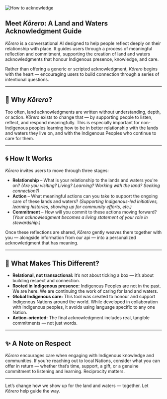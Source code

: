 <img src="https://d75cfcm8x0ifj.cloudfront.net/territory-how.webp" alt="How to acknowledge"  />

## Meet *Kōrero*: A Land and Waters Acknowledgment Guide

*Kōrero* is a conversational AI designed to help people reflect deeply on their relationship with place. It guides users through a process of meaningful reflection and commitment, supporting the creation of land and waters acknowledgments that honour Indigenous presence, knowledge, and care. 

Rather than offering a generic or scripted acknowledgment, *Kōrero* begins with the heart — encouraging users to build connection through a series of intentional questions.

--- 

## 🌊 Why *Kōrero*?

Too often, land acknowledgments are written without understanding, depth, or action. *Kōrero* exists to change that — by supporting people to listen, reflect, and respond meaningfully. This is especially important for non-Indigenous peoples learning how to be in better relationship with the lands and waters they live on, and with the Indigenous Peoples who continue to care for them.

---

## 🌀 How It Works

*Kōrero* invites users to move through three stages:
- **Relationship** – What is your relationship to the lands and waters you're on? *(Are you visiting? Living? Learning? Working with the land? Seeking connection?)*
- **Action** – What meaningful actions can you take to support the ongoing care of these lands and waters? *(Supporting Indigenous-led initiatives, learning histories, showing up for community efforts, etc.)*
- **Commitment** – How will you commit to these actions moving forward?
 *(Your acknowledgment becomes a living statement of your role in stewardship.)*

Once these reflections are shared, *Kōrero* gently weaves them together with you — alongside information from our api — into a personalized acknowledgment that has meaning. 

---

## 🌱 What Makes This Different?

- **Relational, not transactional:** It’s not about ticking a box — it’s about building respect and connection.
- **Rooted in Indigenous presence:** Indigenous Peoples are not in the past. We are here. We are continuing the work of caring for land and waters.
- **Global Indigenous care:** This tool was created to honour and support Indigenous Nations around the world. While developed in collaboration with Indigenous peoples, it avoids using language specific to any one Nation.
- **Action-oriented:** The final acknowledgment includes real, tangible commitments — not just words.

---

## ✨ A Note on Respect

*Kōrero* encourages care when engaging with Indigenous knowledge and communities. If you're reaching out to local Nations, consider what you can offer in return — whether that’s time, support, a gift, or a genuine commitment to listening and learning. Reciprocity matters.

---

Let’s change how we show up for the land and waters — together.
Let *Kōrero* help guide the way.
